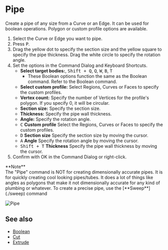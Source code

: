 
# Pipe

<Reference shortcut="P" command="Pipe" button="Right of Command Bar" />

Create a pipe of any size from a Curve or an Edge. It can be used for boolean operations. Polygon or custom profile options are available.

1. Select the Curve or Edge you want to pipe.
2. Press <kbd>P</kbd>.
3. Drag the yellow dot to specify the section size and the yellow square to specify the pipe thickness. Drag the white circle to specify the rotation angle.
4. Set the options in the Command Dialog and Keyboard Shortcuts.
     - **Select target bodies:**, <kbd>Shift + Q</kbd>, <kbd>Q</kbd>, <kbd>W</kbd>,  <kbd>B</kbd>,  <kbd>T</kbd>
          - These Boolean options function the same as the Boolean command. Refer to the Boolean command.
     - **Select custom profile:** Select Regions, Curves or Faces to specify the custom profiles.
     - **Vertex count:** Specify the number of Vertices for the profile's polygon. If you specify 0, it will be circular.
     - **Section size:** Specify the section size.
     - **Thickness:** Specify the pipe wall thickness.
     - **Angle:** Specify the rotation angle.
     - <kbd>C</kbd> **Custom profile** Select the Regions, Curves or Faces to specify the custom profiles.
     - <kbd>D</kbd> **Section size** Specify the section size by moving the cursor.
     - <kbd>A</kbd> **Angle** Specify the rotation angle by moving the cursor.
     - <kbd>Shift + T</kbd> **Thickness** Specify the pipe wall thickness by moving the cursor.
5. Confirm with OK in the Command Dialog or right-click.

<Callout emoji="❗">
**Note**<br />
The "Pipe" command is NOT for creating dimensionally accurate pipes. 
It is for quickly creating cool looking pipes/tubes. 
It does a lot of things like angles as polygons that make it not dimensionally accurate for any kind of plumbing or whatever. 
To create a precise pipe, use the [**Sweep**](./sweep) command 
</Callout>

![Pipe](/img/pipe.gif)

## See also
- [Boolean](./boolean)
- [Cut](./cut)
- [Extrude](./extrude)








